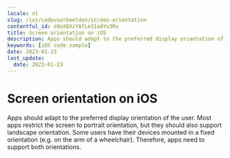 ```yaml
---
locale: nl
slug: /ios/codevoorbeelden/screen-orientation
contentful_id: o9oXQXzYAfLm31a4Yu3Rv
title: Screen orientation on iOS
description: Apps should adapt to the preferred display orientation of the user.
keywords: [iOS code sample]
date: 2023-01-23
last_update:
  date: 2023-01-23
---
```


# Screen orientation on iOS

Apps should adapt to the preferred display orientation of the user. Most apps restrict the screen to portrait orientation, but they should also support landscape orientation. Some users have their devices mounted in a fixed orientation (e.g. on the arm of a wheelchair). Therefore, apps need to support both orientations.

<CodeSample id="screen-orientation" locale="nl" platform="ios"/>
